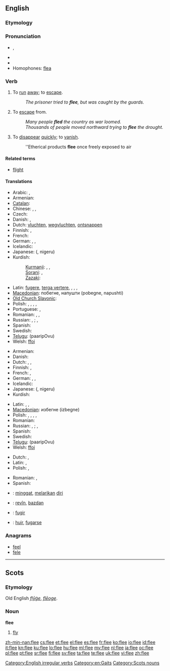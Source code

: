 ==English==

===Etymology===
{{etyl|ang}} {{term|fleon|flēon|lang=ang}}

===Pronunciation===
* {{IPA|/fliː/}}, {{SAMPA|/fli:/}}
* {{rhymes|iː}}
* {{audio|en-us-flee.ogg|Audio (US)}}
* Homophones: [[flea]]

===Verb===
{{en-verb|flees|fleeing|fled|fled}}

# {{intransitive}} To [[run]] [[away]]; to [[escape]].
#: ''The prisoner tried to '''flee''', but was caught by the guards.''
# {{transitive}} To [[escape]] from.
#: ''Many people '''fled''' the country as war loomed.''
#: ''Thousands of people moved northward trying to '''flee''' the drought.''
# {{intransitive}} To [[disappear]] [[quickly]]; to [[vanish]].
#: ''Etherical products '''flee''' once freely exposed to air

====Related terms====
* [[flight]]

====Translations====
{{trans-top|to run away; to escape}}
* Arabic: {{t-|ar|هرب|tr=haraba}},  {{t-|ar|فر|tr=farra}}
* Armenian: {{t-|hy|փախչել|tr=p’axčel}}
* [[Catalan]]: {{t+|ca|fugir}}
* Chinese: {{t-|cmn|逃|tr=táo|sc=Hani}}, {{t-|cmn|奔逃|tr=bēntáo|sc=Hani}},  {{t-|cmn|奔|tr=bēn|sc=Hani}}
* Czech: {{t-|cs|utéct}}
* Danish: {{t|da|flygte}}, {{t|da|fly}}
* Dutch: [[vluchten]], [[wegvluchten]], [[ontsnappen]]
* Finnish: {{t+|fi|paeta}}, {{t+|fi|karata}}
* French: {{t+|fr|s'enfuir}}
* German: {{t+|de|fliehen}}, {{t+|de|meiden}}, {{t+|de|flüchten}}
* Icelandic: {{t+|is|flýja}}
* Japanese: {{Jpan|[[逃げる]]}} ({{Jpan|[[にげる]]}}, nigeru)
* Kurdish:
*: [[Kurmanji]]: {{t+|ku|revîn}}, {{t+|ku|bazdan}}, {{t+|ku|bezîn}}
*: [[Sorani]]: {{ku-Arab|[[هه‌ڵاتن]]}}, {{ku-Arab|[[ده‌رپه‌ڕین]]}}
*: [[Zazaki]]: {{t+|ku|remayen}}
{{trans-mid}}
* Latin: [[fugere]], [[terga vertere]], {{t|la|comfugio}}, {{t|la|confugio}}, {{t|la|diffugio}}, {{t|la|perfugio}}
* [[Macedonian]]: побегне, напушти (pobegne, napushti)
* [[Old Church Slavonic]]: {{tø|cu|бѣжати|tr=běžati|sc=Cyrs}}
* Polish: {{t|pl|uciec}}, {{t+|pl|uciekać}}, {{t|pl|zbiec}}, {{t|pl|umknąć}}, {{t|pl|umykać}}
* Portuguese: {{t|pt|escapar}}, {{t|pt|fugir}}
* Romanian: {{t-|ro|scăpa}},  {{t+|ro|evada}},  {{t+|ro|fugi}}
* Russian: {{t|ru|убегать|tr=ubegát'}} {{impf}}, {{t|ru|убежать|tr=ubežát'}} {{pf.}}; {{t|ru|удирать|tr=udirát'}} {{impf}}, {{t|ru|удрать|tr=udrát'}} {{pf.}}
* Spanish: {{t+|es|huir}}
* Swedish: {{t+|sv|fly}}
* [[Telugu]]: {{t|te|పారిపోవు}} (paaripOvu)
* Welsh: [[ffoi]]
{{trans-bottom}}

{{trans-top|to escape from}}
* Armenian: {{t-|hy|փախչել|tr=p’axčel}}
* Danish: {{t|da|flygte}}
* Dutch: {{t+|nl|ontkomen}}, {{t-|nl|ontlopen}}, {{t-|nl|ontvluchten}}
* Finnish: {{t+|fi|paeta}}, {{t+|fi|karata}}
* French: {{t+|fr|fuir}}, {{t+|fr|échapper}}
* German: {{t+|de|fliehen}}, {{t-|de|entfliehen}}, {{t+|de|flüchten}}
* Icelandic: {{t+|is|flýja}}
* Japanese: {{Jpan|[[逃げる]]}} ({{Jpan|[[にげる]]}}, nigeru)
* Kurdish: {{ku-Arab|[[ڕاکردن]]}}
{{trans-mid}}
* Latin: {{t|la|fugio}}, {{t|la|confugio}}, {{t|la|diffugio}}
* [[Macedonian]]: избегне (izbegne)
* Polish: {{t|pl|uciec}}, {{t+|pl|uciekać}}, {{t|pl|zbiec}}, {{t|pl|umknąć}}, {{t|pl|umykać}}
* Romanian: {{t+|ro|fugi}}
* Russian: {{t|ru|убегать|tr=ubegát'}} {{impf}}, {{t|ru|убежать|tr=ubežát'}} {{pf.}}; {{t|ru|удирать|tr=udirát'}} {{impf}}, {{t|ru|удрать|tr=udrát'}} {{pf.}}
* Spanish: {{t+|es|huir}}
* Swedish: {{t+|sv|fly}}
* [[Telugu]]: {{t|te|పారిపోవు}} (paaripOvu)
* Welsh: [[ffoi]]
{{trans-bottom}}

{{trans-top|to disappear quickly}}
* Dutch: {{t+|nl|vervliegen}}, {{t+|nl|vlieden}}
* Latin: {{t|la|evanesco}}, {{t|la|aufugio}}
* Polish: {{t|pl|ulotnić się}}, {{t|pl|ulatniać się}}
{{trans-mid}}
* Romanian: {{context|figuratively}} {{t|ro|a se evapora}},  {{t+|ro|dispărea}}
* Spanish: {{t|es|desvanecerse}}
{{trans-bottom}}

{{checktrans-top}}
* {{ttbc|id}}: [[minggat]], [[lari|melarikan]] [[diri]]
* {{ttbc|ku}}: [[revîn]], [[bazdan]]
{{trans-mid}}
* {{ttbc|pt}}: [[fugir]]
* {{ttbc|es}}: [[huir]], [[fugarse]]
{{trans-bottom}}

===Anagrams===
* [[feel#English|feel]]
* [[fele#English|fele]]

[[Category:English irregular verbs]]
[[Category:en:Gaits]]

----

==Scots==

===Etymology===
Old English ''[[flyge|flȳġe]]'', ''[[fleoge|flēoge]]''.

===Noun===
'''flee'''

# [[fly]]

[[Category:Scots nouns]]

[[zh-min-nan:flee]]
[[cs:flee]]
[[et:flee]]
[[el:flee]]
[[es:flee]]
[[fr:flee]]
[[ko:flee]]
[[io:flee]]
[[id:flee]]
[[it:flee]]
[[kn:flee]]
[[ku:flee]]
[[lo:flee]]
[[hu:flee]]
[[ml:flee]]
[[my:flee]]
[[nl:flee]]
[[ja:flee]]
[[oc:flee]]
[[pl:flee]]
[[pt:flee]]
[[sr:flee]]
[[fi:flee]]
[[sv:flee]]
[[ta:flee]]
[[te:flee]]
[[uk:flee]]
[[vi:flee]]
[[zh:flee]]